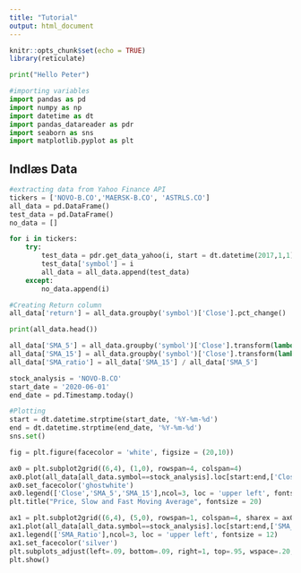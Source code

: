 ```yaml
---
title: "Tutorial"
output: html_document
---
```


```r
knitr::opts_chunk$set(echo = TRUE)
library(reticulate)
```

```python
print("Hello Peter")
```

```python
#importing variables
import pandas as pd
import numpy as np
import datetime as dt
import pandas_datareader as pdr
import seaborn as sns
import matplotlib.pyplot as plt
```

## Indlæs Data

```python
#extracting data from Yahoo Finance API
tickers = ['NOVO-B.CO','MAERSK-B.CO', 'ASTRLS.CO']
all_data = pd.DataFrame()
test_data = pd.DataFrame()
no_data = []

for i in tickers:
    try:
        test_data = pdr.get_data_yahoo(i, start = dt.datetime(2017,1,1), end = dt.date.today())
        test_data['symbol'] = i
        all_data = all_data.append(test_data)
    except:
        no_data.append(i)

#Creating Return column
all_data['return'] = all_data.groupby('symbol')['Close'].pct_change() 
```

```python
print(all_data.head())
```

```python
all_data['SMA_5'] = all_data.groupby('symbol')['Close'].transform(lambda x: x.rolling(window = 5).mean())
all_data['SMA_15'] = all_data.groupby('symbol')['Close'].transform(lambda x: x.rolling(window = 15).mean())
all_data['SMA_ratio'] = all_data['SMA_15'] / all_data['SMA_5']
```

```python
stock_analysis = 'NOVO-B.CO'
start_date = '2020-06-01'
end_date = pd.Timestamp.today()

#Plotting
start = dt.datetime.strptime(start_date, '%Y-%m-%d')
end = dt.datetime.strptime(end_date, '%Y-%m-%d')
sns.set()

fig = plt.figure(facecolor = 'white', figsize = (20,10))

ax0 = plt.subplot2grid((6,4), (1,0), rowspan=4, colspan=4)
ax0.plot(all_data[all_data.symbol==stock_analysis].loc[start:end,['Close','SMA_5','SMA_15']])
ax0.set_facecolor('ghostwhite')
ax0.legend(['Close','SMA_5','SMA_15'],ncol=3, loc = 'upper left', fontsize = 15)
plt.title("Price, Slow and Fast Moving Average", fontsize = 20)

ax1 = plt.subplot2grid((6,4), (5,0), rowspan=1, colspan=4, sharex = ax0)
ax1.plot(all_data[all_data.symbol==stock_analysis].loc[start:end,['SMA_ratio']], color = 'blue')
ax1.legend(['SMA_Ratio'],ncol=3, loc = 'upper left', fontsize = 12)
ax1.set_facecolor('silver')
plt.subplots_adjust(left=.09, bottom=.09, right=1, top=.95, wspace=.20, hspace=0)
plt.show()
```


